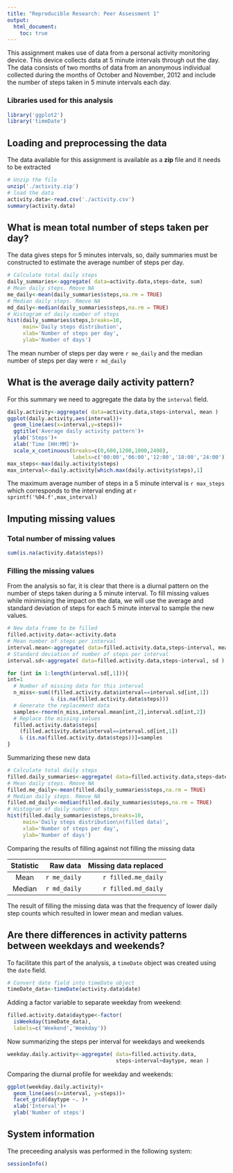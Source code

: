 ```yaml
---
title: "Reproducible Research: Peer Assessment 1"
output:
  html_document:
    toc: true
---
```


This assignment makes use of data from a personal activity monitoring device.
This device collects data at 5 minute intervals through out the day. 
The data consists of two months of data from an anonymous individual collected
during the months of October and November, 2012 and include the number of steps 
taken in 5 minute intervals each day.  


### Libraries used for this analysis   

```r
library('ggplot2')
library('timeDate')
```

## Loading and preprocessing the data

The data available for this assignment is available as a **zip** file and it
needs to be extracted  
```r
# Unzip the file
unzip('./activity.zip')
# load the data
activity.data<-read.csv('./activity.csv')
summary(activity.data)
```

## What is mean total number of steps taken per day?
The data gives steps for 5 minutes intervals, so, daily summaries must be
constructed to estimate the average number of steps per day.  

```r
# Calculate total daily steps
daily_summaries<-aggregate( data=activity.data,steps~date, sum)
# Mean daily steps. Rmove NA
me_daily<-mean(daily_summaries$steps,na.rm = TRUE)
# Median daily steps. Rmove NA
md_daily<-median(daily_summaries$steps,na.rm = TRUE)
# Histogram of daily number of steps
hist(daily_summaries$steps,breaks=10,
     main='Daily steps distribution',
     xlab='Number of steps per day',
     ylab='Number of days')
```

The mean number of steps per day were `r me_daily` 
and the median number of steps per day were `r md_daily`  

## What is the average daily activity pattern?
For this summary we need to aggregate the data by the `interval` field.  
```r
daily.activity<-aggregate( data=activity.data,steps~interval, mean )
ggplot(daily.activity,aes(interval))+
  geom_line(aes(x=interval,y=steps))+
  ggtitle('Average daily activity pattern')+
  ylab('Steps')+
  xlab('Time [HH:MM]')+
  scale_x_continuous(breaks=c(0,600,1200,1800,2400),
                     labels=c('00:00','06:00','12:00','18:00','24:00'))
max_steps<-max(daily.activity$steps)
max_interval<-daily.activity[which.max(daily.activity$steps),1]
```

The maximum average number of steps in a 5 minute interval is `r max_steps` which corresponds to the interval ending at `r sprintf('%04.f',max_interval)` 

## Imputing missing values

### Total number of missing values

```r
sum(is.na(activity.data$steps))
```

### Filling the missing values
From the analysis so far, it is clear that there is a diurnal pattern on the
number of steps taken during a 5 minute interval. To fill missing values while
minimising the impact on the data, we will use the average and standard
deviation of steps for each 5 minute interval to sample the new values.  

```r
# New data frame to be filled
filled.activity.data<-activity.data
# Mean number of steps per interval
interval.mean<-aggregate( data=filled.activity.data,steps~interval, mean )
# Standard deviation of number of steps per interval
interval.sd<-aggregate( data=filled.activity.data,steps~interval, sd )

for (int in 1:length(interval.sd[,1])){
int=1
  # Number of missing data for this interval
  n_miss<-sum((filled.activity.data$interval==interval.sd[int,1])
              & (is.na(filled.activity.data$steps)))
  # Generate the replacement data
  samples<-rnorm(n_miss,interval.mean[int,2],interval.sd[int,2])
  # Replace the missing values
  filled.activity.data$steps[
    (filled.activity.data$interval==interval.sd[int,1])
    & (is.na(filled.activity.data$steps))]=samples
}
```

Summarizing these new data  

```r
# Calculate total daily steps
filled.daily_summaries<-aggregate( data=filled.activity.data,steps~date, sum)
# Mean daily steps. Rmove NA
filled.me_daily<-mean(filled.daily_summaries$steps,na.rm = TRUE)
# Median daily steps. Rmove NA
filled.md_daily<-median(filled.daily_summaries$steps,na.rm = TRUE)
# Histogram of daily number of steps
hist(filled.daily_summaries$steps,breaks=10,
     main='Daily steps distribution\n(filled data)',
     xlab='Number of steps per day',
     ylab='Number of days')
```

Comparing the results of filling against not filling the missing data  

| Statistic | Raw data | Missing data replaced |
|:------:|-----:|---------:|
| Mean  |  `r me_daily`  |    `r filled.me_daily`   |
| Median  |  `r md_daily` |   `r filled.md_daily`   |

The result of filling the missing data was that the frequency of
lower daily step counts which resulted in lower mean and median values.

## Are there differences in activity patterns between weekdays and weekends?

To facilitate this part of the analysis, a `timeDate` object
was created using the `date` field.  
```r
# Convert date field into timeDate object
timeDate_data<-timeDate(activity.data$date)
```

Adding a factor variable to separate weekday from weekend:  
```r
filled.activity.data$daytype<-factor(
  isWeekday(timeDate_data),
  labels=c('Weekend','Weekday'))
```

Now summarizing the steps per interval for weekdays and weekends
```r
weekday.daily.activity<-aggregate( data=filled.activity.data,
                                   steps~interval+daytype, mean )
```

Comparing the diurnal profile for weekday and weekends:  
```r
ggplot(weekday.daily.activity)+
  geom_line(aes(x=interval, y=steps))+
  facet_grid(daytype ~. )+
  xlab('Interval')+
  ylab('Number of steps')

```

## System information
The preceeding analysis was performed in the following system:  

```r
sessionInfo()
```